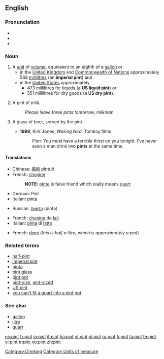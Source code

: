 {{see|Pint}}
==English==
{{WP}}
===Pronunciation===
*{{IPA|/paɪnt/}}
*{{audio|en-us-pint.ogg|Audio (US)}}
*{{rhymes|aɪnt}}

===Noun===
{{en-noun}}

# A [[unit]] of [[volume]], equivalent to an eighth of a [[gallon]] or 
#*in the [[United Kingdom]] and [[Commonwealth of Nations]] approximately 568 [[millilitre]]s (an '''imperial pint''') and 
#*in the [[United States]] approximately 
#**473 millilitres for [[liquid]]s (a '''US liquid pint''') or 
#**551 millilitres for dry goods (a '''US dry pint''').
# {{UK}} A pint of milk.
#:''Please leave three pints tomorrow, milkman''
# {{euphemism}} A glass of beer, served by the pint.
#*'''1998''', Kirk Jones, ''Waking Ned'', Tomboy films
#*:''Finn:'' You must have a terrible thirst on you tonight. I've never seen a man drink two '''pints''' at the same time.

====Translations====

{{trans-top|unit of volume for liquids}}
*Chinese: [[品脱]] pǐntuō
*French: [[chopine]] {{f}}
*:'''NOTE: ''' [[pinte]] is false friend which really means [[quart]]
*German: Pint {{n}}
*Italian: [[pinta]] {{f}}
{{trans-mid}}
*Russian: [[пинта]] (pínta) {{f}}
{{trans-bottom}}

{{trans-top|pint of milk}}
*French: [[chopine]] de [[lait]] {{f}}
*Italian: [[pinta]] di [[latte]] {{f}}
{{trans-mid}}
{{trans-bottom}}

{{trans-top|pint of beer}}
*French: [[demi]] {{m}} (''this is half a litre, which is approximately a pint'')
{{trans-mid}}
{{trans-bottom}}

===Related terms===
*[[half-pint]]
*[[imperial pint]]
*[[pinta]]
*[[pint glass]]
*[[pint pot]]
*[[pint-size]], [[pint-sized]]
*[[US pint]]
*[[you can't fit a quart into a pint pot]]

===See also===
*[[gallon]]
*[[litre]]
*[[quart]]

[[Category:Drinking]]
[[Category:Units of measure]]

[[es:pint]]
[[fr:pint]]
[[io:pint]]
[[it:pint]]
[[hu:pint]]
[[nl:pint]]
[[pl:pint]]
[[ru:pint]]
[[fi:pint]]
[[ta:pint]]
[[te:pint]]
[[vi:pint]]
[[tr:pint]]
[[vo:pint]]
[[zh:pint]]